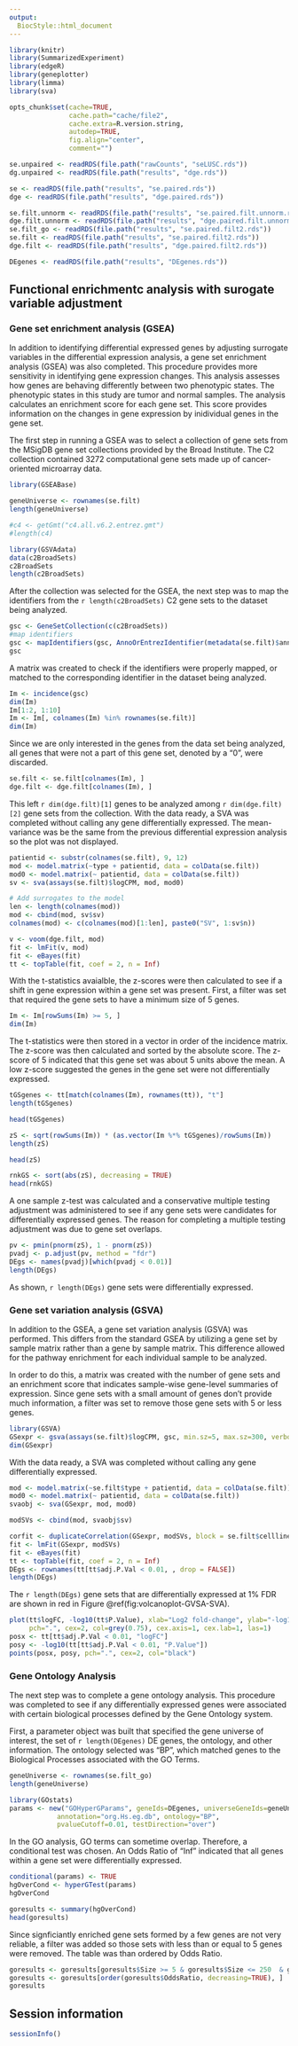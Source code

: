 ```yaml
---
output:
  BiocStyle::html_document
---
```


<!---
Because we split the analysis pipeline in different independent files,
to speed up processing it, here in the setup block we load libraries and
objects that were loaded or produced in the previously processed file,
and which are necessary in this file.
--->

```r
library(knitr)
library(SummarizedExperiment)
library(edgeR)
library(geneplotter)
library(limma)
library(sva)

opts_chunk$set(cache=TRUE,
               cache.path="cache/file2",
               cache.extra=R.version.string,
               autodep=TRUE,
               fig.align="center",
               comment="")

se.unpaired <- readRDS(file.path("rawCounts", "seLUSC.rds"))
dg.unpaired <- readRDS(file.path("results", "dge.rds"))

se <- readRDS(file.path("results", "se.paired.rds"))
dge <- readRDS(file.path("results", "dge.paired.rds"))

se.filt.unnorm <- readRDS(file.path("results", "se.paired.filt.unnorm.rds"))
dge.filt.unnorm <- readRDS(file.path("results", "dge.paired.filt.unnorm.rds"))
se.filt_go <- readRDS(file.path("results", "se.paired.filt2.rds"))
se.filt <- readRDS(file.path("results", "se.paired.filt2.rds"))
dge.filt <- readRDS(file.path("results", "dge.paired.filt2.rds"))

DEgenes <- readRDS(file.path("results", "DEgenes.rds"))
```

## Functional enrichmentc analysis with surogate variable adjustment

### Gene set enrichment analysis (GSEA)

In addition to identifying differential expressed genes by adjusting surrogate variables in the differential expression analysis, a gene set enrichment analysis (GSEA) was also completed. This procedure provides more sensitivity in identifying gene expression changes. This analysis assesses how genes are behaving differently between two phenotypic states. The phenotypic states in this study are tumor and normal samples. The analysis calculates an enrichment score for each gene set. This score provides information on the changes in gene expression by inidividual genes in the gene set. 

The first step in running a GSEA was to select a collection of gene sets from the MSigDB gene set collections provided by the Broad Institute. The C2 collection contained 3272 computational gene sets made up of cancer-oriented microarray data.

```r
library(GSEABase)

geneUniverse <- rownames(se.filt)
length(geneUniverse)

#c4 <- getGmt("c4.all.v6.2.entrez.gmt")
#length(c4)

library(GSVAdata) 
data(c2BroadSets) 
c2BroadSets
length(c2BroadSets)
```

After the collection was selected for the GSEA, the next step was to map the identifiers from the `r length(c2BroadSets)` C2 gene sets to the dataset being analyzed.

```r
gsc <- GeneSetCollection(c(c2BroadSets))
#map identifiers
gsc <- mapIdentifiers(gsc, AnnoOrEntrezIdentifier(metadata(se.filt)$annotation))
gsc
```

A matrix was created to check if the identifiers were properly mapped, or matched to the corresponding identifier in the dataset being analyzed. 

```r
Im <- incidence(gsc)
dim(Im)
Im[1:2, 1:10]
Im <- Im[, colnames(Im) %in% rownames(se.filt)]
dim(Im)
```

Since we are only interested in the genes from the data set being analyzed, all genes that were not a part of this gene set, denoted by a "0", were discarded.  

```r
se.filt <- se.filt[colnames(Im), ]
dge.filt <- dge.filt[colnames(Im), ]
```

This left `r dim(dge.filt)[1]` genes to be analyzed among `r dim(dge.filt)[2]` gene sets from the collection. With the data ready, a SVA was completed without calling any gene differentially expressed. The mean-variance was be the same from the previous differential expression analysis so the plot was not displayed.

```r
patientid <- substr(colnames(se.filt), 9, 12)
mod <- model.matrix(~type + patientid, data = colData(se.filt))
mod0 <- model.matrix(~ patientid, data = colData(se.filt))
sv <- sva(assays(se.filt)$logCPM, mod, mod0)

# Add surrogates to the model
len <- length(colnames(mod))
mod <- cbind(mod, sv$sv)
colnames(mod) <- c(colnames(mod)[1:len], paste0("SV", 1:sv$n))

v <- voom(dge.filt, mod)
fit <- lmFit(v, mod)
fit <- eBayes(fit)
tt <- topTable(fit, coef = 2, n = Inf)
```

With the t-statistics avaialble, the z-scores were then calculated to see if a shift in gene expression within a gene set was present. First, a filter was set that required the gene sets to have a minimum size of 5 genes.

```r
Im <- Im[rowSums(Im) >= 5, ]
dim(Im)
```

The t-statistics were then stored in a vector in order of the incidence matrix. The z-score was then calculated and sorted by the absolute score. The z-score of 5 indicated that this gene set was about 5 units above the mean. A low z-score suggested the genes in the gene set were not differentially expressed. 

```r
tGSgenes <- tt[match(colnames(Im), rownames(tt)), "t"]
length(tGSgenes)

head(tGSgenes)

zS <- sqrt(rowSums(Im)) * (as.vector(Im %*% tGSgenes)/rowSums(Im))
length(zS)

head(zS)

rnkGS <- sort(abs(zS), decreasing = TRUE)
head(rnkGS)
```

A one sample z-test was calculated and a conservative multiple testing adjustment was administered to see if any gene sets were candidates for differentially expressed genes. The reason for completing a multiple testing adjustment was due to gene set overlaps. 

```r
pv <- pmin(pnorm(zS), 1 - pnorm(zS))
pvadj <- p.adjust(pv, method = "fdr")
DEgs <- names(pvadj)[which(pvadj < 0.01)]
length(DEgs)
```

As shown, `r length(DEgs)` gene sets were differentially expressed.

### Gene set variation analysis (GSVA)

In addition to the GSEA, a gene set variation analysis (GSVA) was performed. This differs from the standard GSEA by utilizing a gene set by sample matrix rather than a gene by sample matrix. This difference allowed for the pathway enrichment for each individual sample to be analyzed.

In order to do this, a matrix was created with the number of gene sets and an enrichment score that indicates sample-wise gene-level summaries of expression. Since gene sets with a small amount of genes don't provide much information, a filter was set to remove those gene sets with 5 or less genes.

```r
library(GSVA)
GSexpr <- gsva(assays(se.filt)$logCPM, gsc, min.sz=5, max.sz=300, verbose=FALSE)
dim(GSexpr)
```

With the data ready, a SVA was completed without calling any gene differentially expressed.

```r
mod <- model.matrix(~se.filt$type + patientid, data = colData(se.filt))
mod0 <- model.matrix(~ patientid, data = colData(se.filt))
svaobj <- sva(GSexpr, mod, mod0)

modSVs <- cbind(mod, svaobj$sv)

corfit <- duplicateCorrelation(GSexpr, modSVs, block = se.filt$cellline)
fit <- lmFit(GSexpr, modSVs)
fit <- eBayes(fit)
tt <- topTable(fit, coef = 2, n = Inf)
DEgs <- rownames(tt[tt$adj.P.Val < 0.01, , drop = FALSE])
length(DEgs)
```

The `r length(DEgs)` gene sets that are differentially expressed at 1% FDR are shown in red in Figure \@ref(fig:volcanoplot-GVSA-SVA).

```r
plot(tt$logFC, -log10(tt$P.Value), xlab="Log2 fold-change", ylab="-log10 P-value", 
     pch=".", cex=2, col=grey(0.75), cex.axis=1, cex.lab=1, las=1)
posx <- tt[tt$adj.P.Val < 0.01, "logFC"] 
posy <- -log10(tt[tt$adj.P.Val < 0.01, "P.Value"]) 
points(posx, posy, pch=".", cex=2, col="black")
```

### Gene Ontology Analysis

The next step was to complete a gene ontology analysis. This procedure was completed to see if any differentially expressed genes were associated with certain biological processes defined by the Gene Ontology system. 

First, a parameter object was built that specified the gene universe of interest, the set of `r length(DEgenes)` DE genes, the ontology, and other information. The ontology selected was "BP", which matched genes to the Biological Processes associated with the GO Terms.

```r
geneUniverse <- rownames(se.filt_go)
length(geneUniverse)

library(GOstats)
params <- new("GOHyperGParams", geneIds=DEgenes, universeGeneIds=geneUniverse,
            annotation="org.Hs.eg.db", ontology="BP",
            pvalueCutoff=0.01, testDirection="over")
```

In the GO analysis, GO terms can sometime overlap. Therefore, a conditional test was chosen. An Odds Ratio of "Inf" indicated that all genes within a gene set were differentially expressed.

```r
conditional(params) <- TRUE
hgOverCond <- hyperGTest(params)
hgOverCond

goresults <- summary(hgOverCond)
head(goresults)
```

Since signficiantly enriched gene sets formed by a few genes are not very reliable, a filter was added so those sets with less than or equal to 5 genes were removed. The table was than ordered by Odds Ratio. 

```r
goresults <- goresults[goresults$Size >= 5 & goresults$Size <= 250  & goresults$OddsRatio >= 1.5, ]
goresults <- goresults[order(goresults$OddsRatio, decreasing=TRUE), ]
goresults
```

## Session information

```r
sessionInfo()
```
